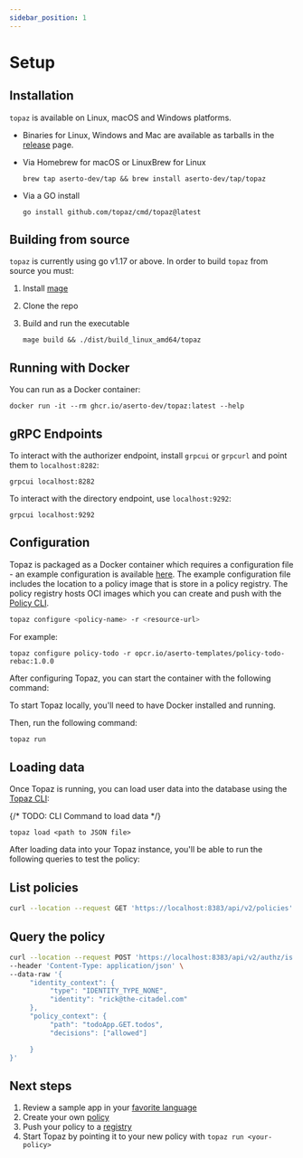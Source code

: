```yaml
---
sidebar_position: 1
---
```

# Setup

## Installation

`topaz` is available on Linux, macOS and Windows platforms.

* Binaries for Linux, Windows and Mac are available as tarballs in the [release](https://github.com/aserto-dev/topaz-private/releases) page.

* Via Homebrew for macOS or LinuxBrew for Linux

   ```shell
  brew tap aserto-dev/tap && brew install aserto-dev/tap/topaz
   ```

* Via a GO install

  ```shell
  go install github.com/topaz/cmd/topaz@latest
  ```

## Building from source

 `topaz` is currently using go v1.17 or above. In order to build `topaz` from source you must:

 1. Install [mage](https://magefile.org/)
 2. Clone the repo
 3. Build and run the executable

      ```shell
      mage build && ./dist/build_linux_amd64/topaz
      ```

## Running with Docker

You can run as a Docker container:

```shell
docker run -it --rm ghcr.io/aserto-dev/topaz:latest --help
```

## gRPC Endpoints

To interact with the authorizer endpoint, install `grpcui` or `grpcurl` and point them to `localhost:8282`:

```shell
grpcui localhost:8282
```

To interact with the directory endpoint, use `localhost:9292`:

```shell
grpcui localhost:9292
```

## Configuration

Topaz is packaged as a Docker container which requires a configuration file - an example configuration is available [here](/docs/getting-started/configuration). The example configuration file includes the location to a policy image that is store in a policy registry. The policy registry hosts OCI images which you can create and push with the [Policy CLI](https://github.com/opcr-io/policy).

```bash
topaz configure <policy-name> -r <resource-url>
```

For example:

```
topaz configure policy-todo -r opcr.io/aserto-templates/policy-todo-rebac:1.0.0
```

After configuring Topaz, you can start the container with the following command:

To start Topaz locally, you'll need to have Docker installed and running.

Then, run the following command:
```bash
topaz run
```

## Loading data

Once Topaz is running, you can load user data into the database using the [Topaz CLI](/docs/command-line-interface/topaz-cli/index):

{/* TODO: CLI Command to load data */}
```
topaz load <path to JSON file>
```

After loading data into your Topaz instance, you'll be able to run the following queries to test the policy:

## List policies

```bash
curl --location --request GET 'https://localhost:8383/api/v2/policies'
```

## Query the policy

```bash
curl --location --request POST 'https://localhost:8383/api/v2/authz/is' \
--header 'Content-Type: application/json' \
--data-raw '{
     "identity_context": {
          "type": "IDENTITY_TYPE_NONE",
          "identity": "rick@the-citadel.com"
     },
     "policy_context": {
          "path": "todoApp.GET.todos",
          "decisions": ["allowed"]

     }
}'
```


## Next steps
1. Review a sample app in your [favorite language](/docs/getting-started/samples/)
2. Create your own [policy](/docs/policies/)
3. Push your policy to a [registry](/docs/policies/lifecycle#policy-cli)
4. Start Topaz by pointing it to your new policy with `topaz run <your-policy>`
